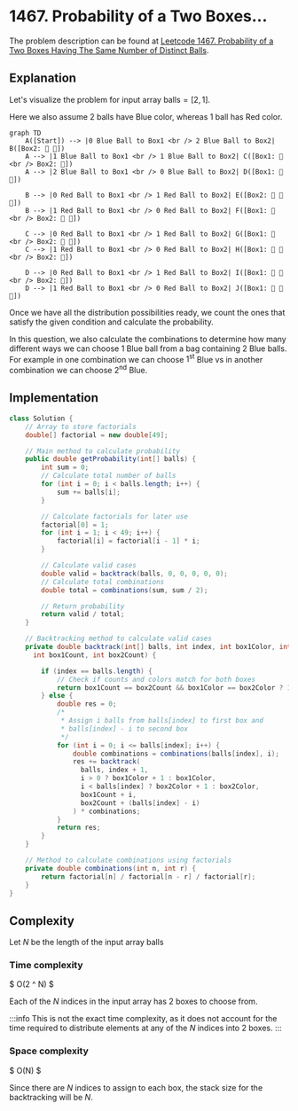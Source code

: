 
# 1467. Probability of a Two Boxes...

The problem description can be found at [Leetcode 1467. Probability of a Two Boxes Having The Same Number of Distinct Balls](https://leetcode.com/problems/probability-of-a-two-boxes-having-the-same-number-of-distinct-balls/description/).

## Explanation

Let's visualize the problem for input array $\text{balls} = [2,1]$. 

Here we also assume $2$ balls have Blue color, whereas $1$ ball has Red color.

<div style={{textAlign:"center"}}>

```mermaid
graph TD
    A([Start]) --> |0 Blue Ball to Box1 <br /> 2 Blue Ball to Box2| B([Box2: 🔵 🔵])
    A --> |1 Blue Ball to Box1 <br /> 1 Blue Ball to Box2| C([Box1: 🔵 <br /> Box2: 🔵])
    A --> |2 Blue Ball to Box1 <br /> 0 Blue Ball to Box2| D([Box1: 🔵 🔵])

    B --> |0 Red Ball to Box1 <br /> 1 Red Ball to Box2| E([Box2: 🔵 🔵 🔴])
    B --> |1 Red Ball to Box1 <br /> 0 Red Ball to Box2| F([Box1: 🔴 <br /> Box2: 🔵 🔵])
    
    C --> |0 Red Ball to Box1 <br /> 1 Red Ball to Box2| G([Box1: 🔵 <br /> Box2: 🔵 🔴])
    C --> |1 Red Ball to Box1 <br /> 0 Red Ball to Box2| H([Box1: 🔵 🔴 <br /> Box2: 🔵])

    D --> |0 Red Ball to Box1 <br /> 1 Red Ball to Box2| I([Box1: 🔵 🔵 <br /> Box2: 🔴])
    D --> |1 Red Ball to Box1 <br /> 0 Red Ball to Box2| J([Box1: 🔵 🔵 🔴])
``` 
</div>

Once we have all the distribution possibilities ready, we count the ones that satisfy the given condition and calculate the probability.

In this question, we also calculate the combinations to determine how many different ways we can choose $1$ Blue ball from a bag containing $2$ Blue balls. For example in one combination we can choose $1^{\text{st}}$ Blue vs in another combination we can choose $2^{\text{nd}}$ Blue.


## Implementation

<Tabs>
  <TabItem value="Java" label="Java" default>

```java
class Solution {
    // Array to store factorials
    double[] factorial = new double[49]; 

    // Main method to calculate probability
    public double getProbability(int[] balls) {
        int sum = 0;
        // Calculate total number of balls
        for (int i = 0; i < balls.length; i++) {
            sum += balls[i];
        }

        // Calculate factorials for later use
        factorial[0] = 1;
        for (int i = 1; i < 49; i++) {
            factorial[i] = factorial[i - 1] * i;
        }

        // Calculate valid cases
        double valid = backtrack(balls, 0, 0, 0, 0, 0); 
        // Calculate total combinations
        double total = combinations(sum, sum / 2); 

        // Return probability
        return valid / total; 
    }

    // Backtracking method to calculate valid cases
    private double backtrack(int[] balls, int index, int box1Color, int box2Color,
      int box1Count, int box2Count) {

        if (index == balls.length) {
            // Check if counts and colors match for both boxes
            return box1Count == box2Count && box1Color == box2Color ? 1 : 0;
        } else {
            double res = 0;
            /*
             * Assign i balls from balls[index] to first box and 
             * balls[index] - i to second box
             */
            for (int i = 0; i <= balls[index]; i++) {
                double combinations = combinations(balls[index], i);
                res += backtrack(
                  balls, index + 1,
                  i > 0 ? box1Color + 1 : box1Color,
                  i < balls[index] ? box2Color + 1 : box2Color,
                  box1Count + i,
                  box2Count + (balls[index] - i)
                ) * combinations;
            }
            return res;
        }
    }

    // Method to calculate combinations using factorials
    private double combinations(int n, int r) {
        return factorial[n] / factorial[n - r] / factorial[r];
    }
}
```
</TabItem>
</Tabs>

## Complexity

Let $N$ be the length of the input array $\text{balls}$

### Time complexity 

$
O(2 ^ N)
$

Each of the $N$ indices in the input array has $2$ boxes to choose from. 

:::info
This is not the exact time complexity, as it does not account for the time required to distribute elements at any of the $N$ indices into $2$ boxes.
:::

### Space complexity

$
O(N)
$

Since there are $N$ indices to assign to each box, the stack size for the backtracking will be $N$.